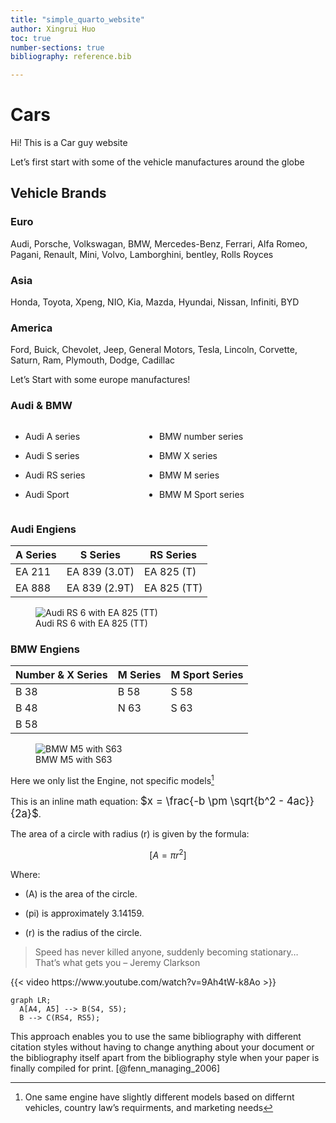 ```yaml
---
title: "simple_quarto_website"
author: Xingrui Huo
toc: true
number-sections: true
bibliography: reference.bib

---
```

# Cars

 Hi! This is a Car guy website

Let's first start with some of the vehicle manufactures around the globe

##  Vehicle Brands

### Euro
Audi, Porsche, Volkswagan, BMW, Mercedes-Benz, Ferrari, Alfa Romeo, Pagani, Renault, Mini, Volvo, Lamborghini, bentley, Rolls Royces

### Asia
Honda, Toyota, Xpeng, NIO, Kia, Mazda, Hyundai, Nissan, Infiniti, BYD

### America
Ford, Buick, Chevolet, Jeep, General Motors, Tesla, Lincoln, Corvette, Saturn, Ram, Plymouth, Dodge, Cadillac


Let's Start with some europe manufactures!


### Audi & BMW



:::: {.columns}

::: {.column width="40%"}
- Audi A series

- Audi S series

- Audi RS series

- Audi Sport
:::

::: {.column width="60%"}
- BMW number series

- BMW X series

- BMW M series

- BMW M Sport series
:::

::::


### Audi Engiens

| A Series | S Series | RS Series |
|----------|----------|----------|
| EA 211 | EA 839 (3.0T) | EA 825 (T) |
| EA 888 | EA 839 (2.9T) | EA 825 (TT) |

![Audi RS 6 with EA 825 (TT)](images/Audi%20RS%206.jpeg)

### BMW Engiens

| Number & X Series | M Series | M Sport Series |
|----------|----------|----------|
| B 38 | B 58 | S 58 |
| B 48 | N 63 | S 63 |
| B 58 |      |      | 

![BMW M5 with S63](images/BMW%20M5.jpeg)

Here we only list the Engine, not specific models[^1]

[^1]: One same engine have slightly different models based on differnt vehicles, country law's requirments, and marketing needs




This is an inline math equation: <span style="font-size: 120%;">
$x = \frac{-b \pm \sqrt{b^2 - 4ac}}{2a}$</span>.


The area of a circle with radius \(r\) is given by the formula:

$$
[A = \pi r^2]
$$

Where:

- \(A\) is the area of the circle.
  
- (pi) is approximately 3.14159.
  
- \(r\) is the radius of the circle.

> Speed has never killed anyone, suddenly becoming stationary… That's what gets you -- Jeremy Clarkson



{{< video https://www.youtube.com/watch?v=9Ah4tW-k8Ao >}}


```mermaid
graph LR;
  A[A4, A5] --> B(S4, S5);
  B --> C(RS4, RS5);

```





This approach enables you to use the same bibliography with different citation
styles without having to change anything about your document or the bibliography itself apart from the bibliography style when your paper is finally compiled
for print.
[@fenn_managing_2006]


